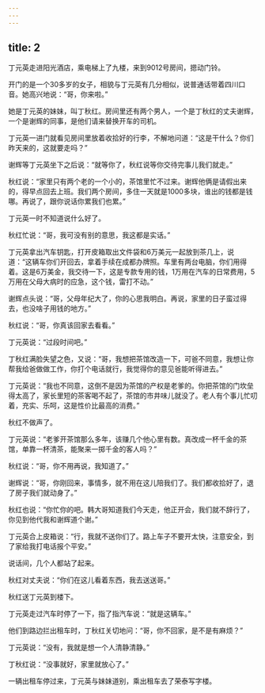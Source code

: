 ```yaml
---
---
---
```

title: 2
---




丁元英走进阳光酒店，乘电梯上了九楼，来到9012号房间，摁动门铃。

开门的是一个30多岁的女子，相貌与丁元英有几分相似，说普通话带着四川口音。她高兴地说：“哥，你来啦。”

她是丁元英的妹妹，叫丁秋红。房间里还有两个男人，一个是丁秋红的丈夫谢辉，一个是谢辉的同事，是他们请来替换开车的司机。

丁元英一进门就看见房间里放着收拾好的行李，不解地问道：“这是干什么？你们昨天来的，这就要走吗？”

谢辉等丁元英坐下之后说：“就等你了，秋红说等你交待完事儿我们就走。”

秋红说：“家里只有两个老的一个小的，茶馆里忙不过来。谢辉他俩是请假出来的，得早点回去上班。我们两个房间，多住一天就是1000多块，谁出的钱都是钱哪。再说了，跟你说话你累我们也累。”

丁元英一时不知道说什么好了。

秋红忙说：“哥，我可没有别的意思，我这都是实话。”

丁元英拿出汽车钥匙，打开皮箱取出文件袋和6万美元一起放到茶几上，说道：“这辆车你们开回去，拿着手续在成都办牌照。车里有两台电脑，你们用得着。这是6万美金，我交待一下，这是专款专用的钱，1万用在汽车的日常费用，5万用在父母大病时的应急，这个钱，雷打不动。”

谢辉点头说：“哥，父母年纪大了，你的心思我明白。再说，家里的日子蛮过得去，也没啥子用钱的地方。”

秋红说：“哥，你真该回家去看看。”

丁元英说：“过段时间吧。”

丁秋红满脸失望之色，又说：“哥，我想把茶馆改造一下，可爸不同意，我想让你帮我给爸做做工作，你打个电话就行，我觉得你的意见爸能听得进去。”

丁元英说：“我也不同意，这倒不是因为茶馆的产权是老爹的。你把茶馆的门坎垒得太高了，家长里短的茶客喝不起了，茶馆的市井味儿就没了。老人有个事儿忙叨着，充实、乐呵，这是性价比最高的消费。”

秋红不做声了。

丁元英说：“老爹开茶馆那么多年，该赚几个他心里有数。真改成一杯千金的茶馆，单靠一杯清茶，能聚来一掷千金的客人吗？”

秋红说：“哥，你不用再说，我知道了。”

谢辉说：“哥，你刚回来，事情多，就不用在这儿陪我们了。我们都收拾好了，退了房子我们就动身了。”

秋红也说：“你忙你的吧。韩大哥知道我们今天走，他正开会，我们就不辞行了，你见到他代我和谢辉道个谢。”

丁元英合上皮箱说：“行，我就不送你们了。路上车子不要开太快，注意安全，到了家给我打电话报个平安。”

说话间，几个人都站了起来。

秋红对丈夫说：“你们在这儿看着东西，我去送送哥。”

秋红送丁元英到楼下。

丁元英走过汽车时停了一下，指了指汽车说：“就是这辆车。”

他们到路边拦出租车时，丁秋红关切地问：“哥，你不回家，是不是有麻烦？”

丁元英说：“没有，我就是想一个人清静清静。”

丁秋红说：“没事就好，家里就放心了。”

一辆出租车停过来，丁元英与妹妹道别，乘出租车去了荣泰写字楼。